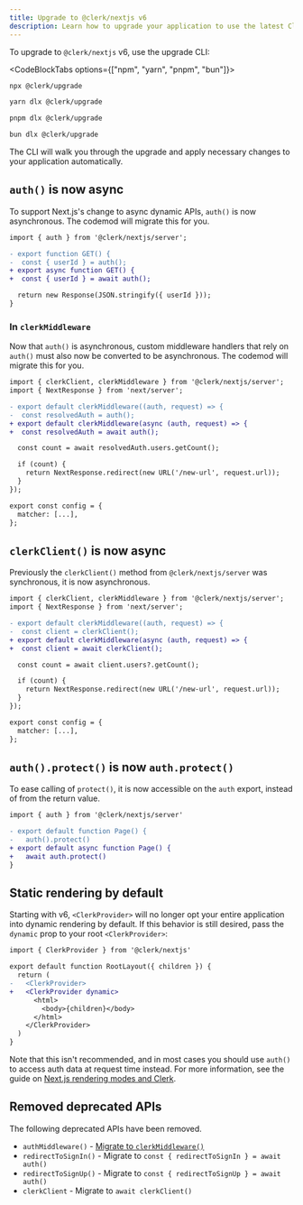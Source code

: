 ```yaml
---
title: Upgrade to @clerk/nextjs v6
description: Learn how to upgrade your application to use the latest Clerk Next.js SDK with support for Next.js 15.
---
```


To upgrade to `@clerk/nextjs` v6, use the upgrade CLI:

<CodeBlockTabs options={["npm", "yarn", "pnpm", "bun"]}>
  ```bash {{ filename: 'terminal' }}
  npx @clerk/upgrade
  ```

  ```bash {{ filename: 'terminal' }}
  yarn dlx @clerk/upgrade
  ```

  ```bash {{ filename: 'terminal' }}
  pnpm dlx @clerk/upgrade
  ```

  ```bash {{ filename: 'terminal' }}
  bun dlx @clerk/upgrade
  ```
</CodeBlockTabs>

The CLI will walk you through the upgrade and apply necessary changes to your application automatically.

## `auth()` is now async

To support Next.js's change to async dynamic APIs, `auth()` is now asynchronous. The codemod will migrate this for you.

```diff
import { auth } from '@clerk/nextjs/server';

- export function GET() {
-  const { userId } = auth();
+ export async function GET() {
+  const { userId } = await auth();

  return new Response(JSON.stringify({ userId }));
}
```

### In `clerkMiddleware`

Now that `auth()` is asynchronous, custom middleware handlers that rely on `auth()` must also now be converted to be asynchronous. The codemod will migrate this for you.

```diff
import { clerkClient, clerkMiddleware } from '@clerk/nextjs/server';
import { NextResponse } from 'next/server';

- export default clerkMiddleware((auth, request) => {
-  const resolvedAuth = auth();
+ export default clerkMiddleware(async (auth, request) => {
+  const resolvedAuth = await auth();

  const count = await resolvedAuth.users.getCount();

  if (count) {
    return NextResponse.redirect(new URL('/new-url', request.url));
  }
});

export const config = {
  matcher: [...],
};
```

## `clerkClient()` is now async

Previously the `clerkClient()` method from `@clerk/nextjs/server` was synchronous, it is now asynchronous.

```diff
import { clerkClient, clerkMiddleware } from '@clerk/nextjs/server';
import { NextResponse } from 'next/server';

- export default clerkMiddleware((auth, request) => {
-  const client = clerkClient();
+ export default clerkMiddleware(async (auth, request) => {
+  const client = await clerkClient();

  const count = await client.users?.getCount();

  if (count) {
    return NextResponse.redirect(new URL('/new-url', request.url));
  }
});

export const config = {
  matcher: [...],
};
```

## `auth().protect()` is now `auth.protect()`

To ease calling of `protect()`, it is now accessible on the `auth` export, instead of from the return value.

```diff
import { auth } from '@clerk/nextjs/server'

- export default function Page() {
-   auth().protect()
+ export default async function Page() {
+   await auth.protect()
}
```

## Static rendering by default

Starting with v6, `<ClerkProvider>` will no longer opt your entire application into dynamic rendering by default. If this behavior is still desired, pass the `dynamic` prop to your root `<ClerkProvider>`:

```diff
import { ClerkProvider } from '@clerk/nextjs'

export default function RootLayout({ children }) {
  return (
-   <ClerkProvider>
+   <ClerkProvider dynamic>
      <html>
        <body>{children}</body>
      </html>
    </ClerkProvider>
  )
}
```

Note that this isn't recommended, and in most cases you should use `auth()` to access auth data at request time instead. For more information, see the guide on [Next.js rendering modes and Clerk](/docs/references/nextjs/rendering-modes).

## Removed deprecated APIs

The following deprecated APIs have been removed.

- `authMiddleware()` - [Migrate to `clerkMiddleware()`](/docs/guides/development/upgrading/upgrade-guides/core-2/nextjs#migrating-to-clerk-middleware)
- `redirectToSignIn()` - Migrate to `const { redirectToSignIn } = await auth()`
- `redirectToSignUp()` - Migrate to `const { redirectToSignUp } = await auth()`
- `clerkClient` - Migrate to `await clerkClient()`
